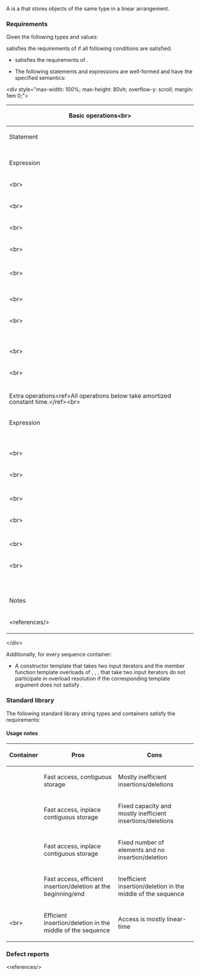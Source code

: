 {{cpp/named req/title|SequenceContainer}}
{{cpp/named req/navbar}}

A {{named req|SequenceContainer}} is a {{named req|Container}} that stores objects of the same type in a linear arrangement.

===Requirements===
Given the following types and values:
{{dsc begin}}
{{dsc hitem|Type|Definition}}
{{dsc|{{tt|C}}|a sequence container class}}
{{dsc|{{tt|T}}|the element type of {{tt|C}}}}
{{dsc|{{tt|A}}|the allocator type of {{tt|C}}:
* {{tt|C::allocator_type}} if it exists,
* otherwise {{c/core|std::allocator&lt;T&gt;}}}}
{{dsc|{{tt|R}} {{mark since c++23}}|a type that models {{lti|cpp/ranges/to#container compatible range|container-compatible-range}}{{sep}}{{tt|&lt;T&gt;}}}}
{{dsc|{{tt|Args}} {{mark since c++11}}|a template parameter pack}}
{{dsc|{{tt|Iter}}|{{tt|C::iterator}}}}
{{dsc|{{tt|Ref}}|{{tt|C::reference}}}}
{{dsc|{{tt|CRef}}|{{tt|C::const_reference}}}}
{{dsc hitem|Value|Definition}}
{{dsc|{{c|v}}|a value of type {{tt|C}}}}
{{dsc|{{c|cv}}|a value of type {{c/core|const C}}}}
{{dsc|{{c|i}}, {{c|j}}|{{named req|InputIterator}}s such that {{range|i|j}} is a [[cpp/iterator#Ranges|valid range]] and that the iterators refer to elements implicitly convertible to {{tt|C::value_type}}}}
{{dsc|{{c|rg}} {{mark since c++23}}|a value of type {{tt|R}}}}
{{dsc|{{c|il}} {{mark since c++11}}|a value of type {{c/core|std::initializer_list&lt;C::value_type&gt;}}}}
{{dsc|{{c|n}}|a value of type {{tt|C::size_type}}}}
{{dsc|{{c|p}}|a valid [[cpp/iterator|const iterator]] into {{c|v}}}}
{{dsc|{{c|q}}|a [[cpp/iterator#Dereferenceability and validity|valid dereferenceable]] const iterator into {{c|v}}}}
{{dsc|{{c|q1}}, {{c|q2}}|const iterators into {{c|v}} such that {{range|q1|q2}} is a valid range}}
{{dsc|{{c|t}}|{{rev inl|until=c++11|a value}}{{rev inl|since=c++11|an [[cpp/language/value category|lvalue]] or const rvalue}} of type {{tt|C::value_type}}}}
{{dsc|{{c|rv}} {{mark since c++11}}|a non-const rvalue of type {{tt|C::value_type}}}}
{{dsc|{{c|args}} {{mark since c++11}}|a function parameter pack with the pattern {{tt|Arg&amp;&amp;}}}}
{{dsc end}}

{{tt|C}} satisfies the requirements of {{named req/core|SequenceContainer}} if all following conditions are satisfied:
* {{tt|C}} satisfies the requirements of {{named req|Container}}.
* The following statements and expressions are well-formed and have the specified semantics:

&lt;div style="max-width: 100%; max-height: 80vh; overflow-y: scroll; margin: 1em 0;"&gt;
{|class=wikitable style="margin: 0;"
|-style="position: sticky; top: 0;"
!colspan=4 style="font-size: 16px; line-height: 16px;"|Basic operations&lt;br&gt;{{normal|{{small|(required for all sequence containers in the [[#Standard library|standard library]]{{rev inl|since=c++11| except {{lc|std::array}}}})}}}}

|-
!colspan=2|Statement
!colspan=2|{{nbsp|4}}Semantics&lt;ref&gt;For an expression whose effect is equivalent to some other operations, the conditions of the expressions inside those operations are inherited on top of the conditions listed in the table.&lt;/ref&gt;

|-
|rowspan=3 colspan=2|{{c|C c(n, t);}}
|Effect
|Constructs the sequence container holding {{c|n}} copies of {{c|t}}.
|-
|Precondition
|
{{rrev|since=c++11|
{{tt|T}} is {{named req|CopyInsertable}} into {{tt|C}}.
}}
|-
|Postcondition{{nbsp}}
|{{c|std::distance(c.begin(), c.end())}} is {{c|n}}.

|-
|rowspan=3 colspan=2|{{c|C c(i, j);}}
|Effect
|Constructs the sequence container equal, element-wise, to the range {{range|i|j}}.
* Each iterator in the range {{range|i|j}} is dereferenced exactly once.
|-
|Precondition
|
{{rrev|since=c++11|
{{tt|T}} is {{named req|EmplaceConstructible}} into {{tt|C}} from {{c|*i}}.
}}
|-
|Postcondition
|{{c|std::distance(c.begin(), c.end())}} is {{c|std::distance(i, j)}}.

|-
!Expression
!{{nbsp}}Type{{nbsp}}
!colspan=2|Semantics

|-
|rowspan=3|{{small|{{c|C(std::from_range, rg)}}}}&lt;br&gt;{{mark since c++23}}
|rowspan=3|{{tt|C}}
|Effect
|Constructs the sequence container equal, element-wise, to the range {{c|rg}}.
* Each iterator in the range {{c|rg}} is dereferenced exactly once.
|-
|Precondition
|{{tt|T}} is {{named req|EmplaceConstructible}} into {{tt|X}} from {{c|*ranges::begin(rg)}}.
|-
|Postcondition
|{{c|std::distance(begin(), end())}} is {{c|ranges::distance(rg)}}.
|-
|{{c|C(il)}}&lt;br&gt;{{mark since c++11}}
|{{tt|C}}
|colspan=2|Equivalent to {{c|C(il.begin(), il.end())}}.

|-
|rowspan=4|{{c|1=v = il}}&lt;br&gt;{{mark since c++11}}
|rowspan=4|{{tt|C&amp;}}
|Effect
|Assigns the range represented by {{c|il}} into {{c|v}}.&lt;ref&gt;{{lc|std::array}} supports assignment from a [[cpp/language/initialization|brace-enclosed initializer list]], but not from an {{lc|std::initializer_list}}.&lt;/ref&gt;
|-
|Return value
|{{c|*this}}
|-
|Precondition
|{{tt|T}} is {{named req|CopyInsertable}} into {{tt|C}} and {{named req|CopyAssignable}}.
|-
|Postcondition
|Existing elements of {{c|v}} are either destroyed or assigned to.

|-
|rowspan=3|{{c|v.emplace(p, args)}}&lt;br&gt;{{mark since c++11}}
|rowspan=3|{{tt|Iter}}{{nbsp}}
|Effect
|Insert an object of type {{tt|T}}, constructed with {{c|std::forward&lt;Args&gt;(args)...}} before {{c|p}}.
|-
|Return value
|An iterator that points to the new element constructed from {{c|args}} into {{c|v}}.
|-
|Precondition
|{{tt|T}} is {{named req|EmplaceConstructible}} into {{tt|C}} from {{c|args}}.

|-
|rowspan=3|{{c|v.insert(p, t)}}
|rowspan=3|{{tt|Iter}}
|Effect
|Inserts a copy of {{c|t}} before {{c|p}}.
|-
|Return value
|An iterator that points to the copy of {{c|t}} inserted into {{c|v}}.
|-
|Precondition
|
{{rrev|since=c++11|
{{tt|T}} is {{named req|CopyInsertable}} into {{tt|C}}.
}}

|-
|rowspan=3|{{c|v.insert(p, rv)}}&lt;br&gt;{{mark since c++11}}
|rowspan=3|{{tt|Iter}}
|Effect
|Inserts a copy of {{c|rv}} before {{c|p}}, possibly using move semantics.
|-
|Return value
|An iterator that points to the copy of {{c|rv}} inserted into {{c|v}}.
|-
|Precondition
|{{tt|T}} is {{named req|MoveInsertable}} into {{tt|C}}.

|-
|rowspan=3|{{c|v.insert(p, n, t)}}
|rowspan=3|{{tt|Iter}}
|Effect
|Inserts {{c|n}} copies of {{c|t}} before {{c|p}}.
|-
|Return value
|An iterator that points to the copy of the first element inserted into {{c|v}}, or {{c|p}} if {{c|n}} is {{c|0}}.
|-
|Precondition
|
{{rrev|since=c++11|
{{tt|T}} is {{named req|CopyInsertable}} into {{tt|C}} and {{named req|CopyAssignable}}.
}}

|-
|rowspan=3|{{c|v.insert(p, i, j)}}
|rowspan=3|{{tt|Iter}}
|Effect
|Inserts copies of elements in {{range|i|j}} before {{c|p}}.
* Each iterator in the range {{range|i|j}} is dereferenced exactly once.
|-
|Return value
|An iterator that points to the copy of the first element inserted into {{c|v}}, or {{c|p}} if {{c|1=i == j}} is {{c|true}}.
|-
|Precondition
|
{{rrev|since=c++11|
* {{tt|T}} is {{named req|EmplaceConstructible}} into {{tt|C}} from {{c|*i}}.
}}
* {{c|i}} and {{c|j}} are not in {{c|v}}.

|-
|rowspan=3|{{small|{{c|v.insert_range(p, rg)}}}}&lt;br&gt;{{mark since c++23}}
|rowspan=3|{{tt|Iter}}
|Effect
|Inserts copies of elements in {{c|rg}} before {{c|p}}.
* Each iterator in the range {{c|rg}} is dereferenced exactly once.
|-
|Return value
|An iterator that points to the copy of the first element inserted into {{c|v}}, or {{c|p}} if {{c|rg}} is empty.
|-
|Precondition
|
* {{tt|T}} is {{named req|EmplaceConstructible}} into {{tt|C}} from {{c|*ranges::begin(rg)}}.
* {{c|rg}} and {{c|v}} do not overlap.

|-
|{{c|v.insert(p, il)}}&lt;br&gt;{{mark since c++11}}
|{{tt|Iter}}
|colspan=2|Equivalent to {{c|v.insert(p, il.begin(), il.end())}}.

|-
|rowspan=2|{{c|v.erase(q)}}
|rowspan=2|{{tt|Iter}}
|Effect
|Erases the element pointed to by {{c|q}}.
|-
|Return value
|An iterator that points to the element immediately following {{c|q}} prior to the element being erased, or {{c|v.end()}} if no such element exists.

|-
|rowspan=2|{{c|v.erase(q1, q2)}}
|rowspan=2|{{tt|Iter}}
|Effect
|Erases elements in {{range|q1|q2}}.
|-
|Return value
|An iterator that points to the element pointed to by {{c|q2}} prior to any elements being erased, or {{c|v.end()}} if no such element exists.

|-
|rowspan=3|{{c|v.clear()}}
|rowspan=3|{{c/core|void}}
|Effect
|Destroys all elements in {{c|v}}.
* Invalidates all references, pointers, and iterators referring to the elements of {{c|v}} and may invalidate the past-the-end iterator.
|-
|Postcondition
|{{c|v.empty()}} is {{c|true}}.
|-
|Complexity
|Linear.

|-
|rowspan=2|{{c|v.assign(i, j)}}
|rowspan=2|{{c/core|void}}
|Effect
|Replaces elements in {{c|v}} with a copy of {{range|i|j}}.
* Invalidates all references, pointers and iterators referring to the elements of {{c|v}}.
* Each iterator in {{range|i|j}} is dereferenced exactly once.
|-
|Precondition
|
{{rrev|since=c++11|
* {{tt|T}} is {{named req|EmplaceConstructible}} into {{tt|C}} from {{c|*i}}.
* {{tt|T}} is assignable from {{c|*i}}.
}}
* {{c|i}} and {{c|j}} are not in {{c|v}}.

|-
|rowspan=2|{{c|v.assign_range(rg)}}&lt;br&gt;{{mark since c++23}}
|rowspan=2|{{c/core|void}}
|Effect
|Replaces elements in {{c|v}} with a copy of each element in {{c|rg}}.
* If {{box|{{co|std::assignable_from}}&lt;br&gt;{{nbspt|4}}{{co|&lt;T&amp;, ranges::range_reference_t&lt;R&gt;&gt;}}}} is not modeled, the program is ill-formed.
* Invalidates all references, pointers and iterators referring to the elements of {{c|v}}.
* Each iterator in the range {{c|rg}} is dereferenced exactly once.
|-
|Precondition
|
* {{tt|T}} is {{named req|EmplaceConstructible}} into {{tt|C}} from {{c|*ranges::begin(rg)}}.
* {{c|rg}} and {{c|v}} do not overlap.

|-
|{{c|v.assign(il)}}&lt;br&gt;{{mark since c++11}}
|{{c/core|void}}
|colspan=2|Equivalent to {{c|v.assign(il.begin(), il.end())}}.

|-
|rowspan=2|{{c|v.assign(n, t)}}
|rowspan=2|{{c/core|void}}
|Effect
|Replaces elements in {{c|v}} with {{c|n}} copies of {{c|t}}.
|-
|Precondition
|
{{rrev|since=c++11|
{{tt|T}} is {{named req|CopyInsertable}} into {{tt|C}} and {{named req|CopyAssignable}}.
}}

|-style="position: sticky; top: 0;"
!colspan=4 style="font-size: 16px; line-height: 16px;"|{{nbsp|4}}Extra operations&lt;ref&gt;All operations below{{rev inl|since=c++23| except {{tt|prepend_range}} and {{tt|append_range}}}} take amortized constant time.&lt;/ref&gt;&lt;br&gt;{{normal|{{small|(only required for specified sequence containers, omitting {{tt|std::}})}}}}

|-
!Expression
!{{nbsp}}Type{{nbsp}}
!colspan=2|Semantics

|-
|rowspan=2|{{c|v.front()}}
|rowspan=2|{{tt|Ref}}
|Containers
|{{tt|{{lt|cpp/string/basic_string}}, {{lt|cpp/container/array}}, {{lt|cpp/container/vector}}, {{lt|cpp/container/inplace_vector}}, {{lt|cpp/container/deque}}, {{lt|cpp/container/list}}, {{lt|cpp/container/forward_list}}}}
|-
|Return value
|{{c|*v.begin()}}

|-
|rowspan=2|{{c|cv.front()}}
|rowspan=2|{{tt|CRef}}
|Containers
|{{tt|{{lt|cpp/string/basic_string}}, {{lt|cpp/container/array}}, {{lt|cpp/container/vector}}, {{lt|cpp/container/inplace_vector}}, {{lt|cpp/container/deque}}, {{lt|cpp/container/list}}, {{lt|cpp/container/forward_list}}}}
|-
|Return value
|{{c|*cv.begin()}}

|-
|rowspan=2|{{c|v.back()}}
|rowspan=2|{{tt|Ref}}
|Containers
|{{tt|{{lt|cpp/string/basic_string}}, {{lt|cpp/container/array}}, {{lt|cpp/container/vector}}, {{lt|cpp/container/inplace_vector}}, {{lt|cpp/container/deque}}, {{lt|cpp/container/list}}}}
|-
|colspan=2|Equivalent to {{c|1=auto tmp = v.end(); --tmp; return *tmp;}}&lt;ref&gt;In C++98, {{c|tmp}} was declared to have type {{tt|C::iterator}}.&lt;/ref&gt;.

|-
|rowspan=2|{{c|cv.back()}}
|rowspan=2|{{tt|CRef}}
|Containers
|{{tt|{{lt|cpp/string/basic_string}}, {{lt|cpp/container/array}}, {{lt|cpp/container/vector}}, {{lt|cpp/container/inplace_vector}}, {{lt|cpp/container/deque}}, {{lt|cpp/container/list}}}}
|-
|colspan=2|Equivalent to {{c|1=auto tmp = cv.end(); --tmp; return *tmp;}}&lt;ref&gt;In C++98, {{c|tmp}} was declared to have type {{tt|C::const_iterator}}.&lt;/ref&gt;.

|-
|rowspan=4|{{c|v.emplace_front(args)}}&lt;br&gt;{{mark since c++11}}
|rowspan=4|{{c/core|void}}
|Containers
|{{tt|{{lt|cpp/container/deque}}, {{lt|cpp/container/list}}, {{lt|cpp/container/forward_list}}}}
|-
|Effect
|Prepends an object of type {{tt|T}} constructed with {{c|std::forward&lt;Args&gt;(args)...}}.
|-
|Return value
|{{c|v.front()}}
|-
|Precondition
|{{tt|T}} is {{named req|EmplaceConstructible}} into {{tt|C}} from {{c|args}}.

|-
|rowspan=4|{{c|v.emplace_back(args)}}&lt;br&gt;{{mark since c++11}}
|rowspan=4|{{c/core|void}}
|Containers
|{{tt|{{lt|cpp/container/vector}}, {{lt|cpp/container/inplace_vector}}, {{lt|cpp/container/deque}}, {{lt|cpp/container/list}}}}
|-
|Effect
|Appends an object of type {{tt|T}} constructed with {{c|std::forward&lt;Args&gt;(args)...}}.
|-
|Return value
|{{c|v.back()}}
|-
|Precondition
|{{tt|T}} is {{named req|EmplaceConstructible}} into {{tt|C}} from {{c|args}}.

|-
|rowspan=3|{{c|v.push_front(t)}}
|rowspan=3|{{c/core|void}}
|Containers
|{{tt|{{lt|cpp/container/deque}}, {{lt|cpp/container/list}}, {{lt|cpp/container/forward_list}}}}
|-
|Effect
|Prepends a copy of {{c|t}}.
|-
|Precondition
|
{{rrev|since=c++11|
{{tt|T}} is {{named req|CopyInsertable}} into {{tt|C}}.
}}

|-
|rowspan=3|{{c|v.push_front(rv)}}&lt;br&gt;{{mark since c++11}}
|rowspan=3|{{c/core|void}}
|Containers
|{{tt|{{lt|cpp/container/deque}}, {{lt|cpp/container/list}}, {{lt|cpp/container/forward_list}}}}
|-
|Effect
|Prepends a copy of {{c|rv}}, possibly using move semantics.
|-
|Precondition
|{{tt|T}} is {{named req|MoveInsertable}} into {{tt|C}}.

|-
|rowspan=3|{{c|v.prepend_range(rg)}}&lt;br&gt;{{mark since c++23}}
|rowspan=3|{{c/core|void}}
|Containers
|{{tt|{{lt|cpp/container/deque}}, {{lt|cpp/container/list}}, {{lt|cpp/container/forward_list}}}}
|-
|Effect
|Inserts&lt;ref name="range"&gt;Insertion order, relative to order of elements in {{c|rg}}, is non-reversing.&lt;/ref&gt; copies of elements in {{c|rg}} before {{c|v.begin()}}.
* Each iterator in the range {{c|rg}} is dereferenced exactly once.
|-
|Precondition
|{{tt|T}} is {{named req|EmplaceConstructible}} into {{tt|C}} from {{c|*ranges::begin(rg)}}.

|-
|rowspan=3|{{c|v.push_back(t)}}
|rowspan=3|{{c/core|void}}
|Containers
|{{tt|{{lt|cpp/string/basic_string}}, {{lt|cpp/container/vector}}, {{lt|cpp/container/inplace_vector}}, {{lt|cpp/container/deque}}, {{lt|cpp/container/list}}}}
|-
|Effect
|Appends a copy of {{c|t}}.
|-
|Precondition
|
{{rrev|since=c++11|
{{tt|T}} is {{named req|CopyInsertable}} into {{tt|C}}.
}}

|-
|rowspan=3|{{c|v.push_back(rv)}}&lt;br&gt;{{mark since c++11}}
|rowspan=3|{{c/core|void}}
|Containers
|{{tt|{{lt|cpp/string/basic_string}}, {{lt|cpp/container/vector}}, {{lt|cpp/container/inplace_vector}}, {{lt|cpp/container/deque}}, {{lt|cpp/container/list}}}}
|-
|Effect
|Appends a copy of {{c|rv}}, possibly using move semantics.
|-
|Precondition
|{{tt|T}} is {{named req|MoveInsertable}} into {{tt|C}}.

|-
|rowspan=3|{{c|v.append_range(rg)}}&lt;br&gt;{{mark since c++23}}
|rowspan=3|{{c/core|void}}
|Containers
|{{tt|{{lt|cpp/container/vector}}, {{lt|cpp/container/inplace_vector}}, {{lt|cpp/container/deque}}, {{lt|cpp/container/list}}}}
|-
|Effect
|Inserts&lt;ref name="range"/&gt; copies of elements in {{c|rg}} before {{c|v.end()}}.
* Each iterator in the range {{c|rg}} is dereferenced exactly once.
|-
|Precondition
|{{tt|T}} is {{named req|EmplaceConstructible}} into {{tt|C}} from {{c|*ranges::begin(rg)}}.

|-
|rowspan=3|{{c|v.pop_front()}}
|rowspan=3|{{c/core|void}}
|Containers
|{{tt|{{lt|cpp/container/deque}}, {{lt|cpp/container/list}}, {{lt|cpp/container/forward_list}}}}
|-
|Effect
|Destroys the first element.
|-
|Precondition
|{{c|a.empty()}} is {{c|false}}.

|-
|rowspan=3|{{c|v.pop_back()}}
|rowspan=3|{{c/core|void}}
|Containers
|{{tt|{{lt|cpp/string/basic_string}}, {{lt|cpp/container/vector}}, {{lt|cpp/container/inplace_vector}}, {{lt|cpp/container/deque}}, {{lt|cpp/container/list}}}}
|-
|Effect
|Destroys the last element.
|-
|Precondition
|{{c|a.empty()}} is {{c|false}}.

|-
|rowspan=2|{{c|v[n]}}
|rowspan=2|{{tt|Ref}}
|Containers
|{{tt|{{lt|cpp/string/basic_string}}, {{lt|cpp/container/array}}, {{lt|cpp/container/vector}}, {{lt|cpp/container/inplace_vector}}, {{lt|cpp/container/deque}}}}
|-
|colspan=2|Equivalent to {{c|return *(v.begin() + n);}}.

|-
|rowspan=2|{{c|cv[n]}}
|rowspan=2|{{tt|CRef}}
|Containers
|{{tt|{{lt|cpp/string/basic_string}}, {{lt|cpp/container/array}}, {{lt|cpp/container/vector}}, {{lt|cpp/container/inplace_vector}}, {{lt|cpp/container/deque}}}}
|-
|colspan=2|Equivalent to {{c|return *(cv.begin() + n);}}.

|-
|rowspan=3|{{c|v.at(n)}}
|rowspan=3|{{tt|Ref}}
|Containers
|{{tt|{{lt|cpp/string/basic_string}}, {{lt|cpp/container/array}}, {{lt|cpp/container/vector}}, {{lt|cpp/container/inplace_vector}}, {{lt|cpp/container/deque}}}}
|-
|Return value
|{{c|*(v.begin() + n)}}
|-
|Exceptions
|Throws {{lc|std::out_of_range}} if {{c|1=n &gt;= v.size()}} is {{c|true}}.

|-
|rowspan=3|{{c|cv.at(n)}}
|rowspan=3|{{tt|CRef}}
|Containers
|{{tt|{{lt|cpp/string/basic_string}}, {{lt|cpp/container/array}}, {{lt|cpp/container/vector}}, {{lt|cpp/container/inplace_vector}}, {{lt|cpp/container/deque}}}}
|-
|Return value
|{{c|*(cv.begin() + n)}}
|-
|Exceptions
|Throws {{lc|std::out_of_range}} if {{c|1=n &gt;= cv.size()}} is {{c|true}}.

|-
!colspan=4|Notes
|-
|colspan=4|&lt;references/&gt;
|}
&lt;/div&gt;

Additionally, for every sequence container:
* A constructor template that takes two input iterators and the member function template overloads of {{tt|insert}}, {{tt|append}}, {{tt|assign}}, {{tt|replace}} that take two input iterators do not participate in overload resolution if the corresponding template argument does not satisfy {{named req|InputIterator}}.
{{rrev|since=c++17|
* A deduction guide that has either a {{named req|InputIterator}} or an {{tt|Allocator}} template parameter does not participate in overload resolution if the type that does not qualify as an input iterator or an allocator respectively is deduced for that parameter.
}}

===Standard library===
The following standard library string types and containers satisfy the {{named req/core|SequenceContainer}} requirements:
{{dsc begin}}
{{dsc inc|cpp/string/dsc basic_string}}
{{dsc inc|cpp/container/dsc array}}
{{dsc inc|cpp/container/dsc vector}}
{{dsc inc|cpp/container/dsc inplace_vector}}
{{dsc inc|cpp/container/dsc deque}}
{{dsc inc|cpp/container/dsc forward_list}}
{{dsc inc|cpp/container/dsc list}}
{{dsc end}}

====Usage notes====
{|class="wikitable" style="text-align: center;"
!Container
!Pros
!Cons
|-
|{{lc|std::vector}}
|Fast access, contiguous storage
|Mostly inefficient insertions/deletions
|-
|{{c/core|std::inplace_vector}}
|Fast access, inplace contiguous storage
|Fixed capacity and mostly inefficient insertions/deletions
|-
|{{lc|std::array}}
|Fast access, inplace contiguous storage
|Fixed number of elements and no insertion/deletion
|-
|{{lc|std::deque}}
|Fast access, efficient insertion/deletion at the beginning/end
|Inefficient insertion/deletion in the middle of the sequence
|-
|{{lc|std::list}}&lt;br&gt;{{lc|std::forward_list}}
|Efficient insertion/deletion in the middle of the sequence
|Access is mostly linear-time
|}

===Defect reports===
{{dr list begin}}
{{dr list item|wg=lwg|dr=139|std=C++98|before=the optional operations were not required to&lt;br&gt;be implemented for the designated containers|after=required with amortized time}}
{{dr list item|wg=lwg|dr=149|std=C++98|before={{c|v.insert(p, t)}} returned {{tt|Iter}} while&lt;br&gt;{{c|v.insert(p, n, t)}} and {{c|v.insert(p, n, t)}} returned {{c/core|void}}|after=they all return {{tt|Iter}}}}
{{dr list item|wg=lwg|dr=151|std=C++98|before={{c|q1}} was required to be dereferenceable&lt;ref&gt;It is a defect because it makes the behavior of {{c|v.erase(v.begin(), v.end())}} undefined is {{c|v}} is an empty container.&lt;/ref&gt;|after=it can be non-dereferenceable}}
{{dr list item|wg=lwg|dr=355|std=C++98|before=calling {{c|v.back()}} or {{c|v.pop_back()}} would&lt;br&gt;execute {{c|--v.end()}}, which is dangerous&lt;ref&gt;If the type of {{c|v.end()}} is a fundamental type, {{c|--v.end()}} is ill-formed. It is dangerous when the type of {{c|v}} is templated, in this case this bug can be difficult to be found.&lt;/ref&gt;|after=decrements a copy&lt;br&gt;of {{c|v.end()}} instead}}
{{dr list item|wg=lwg|dr=589|std=C++98|before=the elements that {{c|i}} and {{c|j}} refer to&lt;br&gt;might not be convertible to {{tt|C::value_type}}|after=they are implicitly&lt;br&gt;convertible to {{tt|C::value_type}}}}
{{dr list item|wg=lwg|dr=2194|std=C++11|before={{lc|std::queue}}, {{lc|std::priority_queue}} and&lt;br&gt;{{lc|std::stack}} were also {{named req/core|SequenceContainer}}s&lt;ref&gt;They were not documented as {{named req/core|SequenceContainer}}s in C++98.&lt;/ref&gt;|after=they are not {{named req/core|SequenceContainer}}s}}
{{dr list item|wg=lwg|dr=2231|std=C++11|before=the complexity requirement of {{c|v.clear()}}&lt;br&gt;was mistakenly omitted in C++11|after=complexity reaffirmed as linear}}
{{dr list item|wg=lwg|dr=3927|std=C++98|before={{c/core|operator[]}} had no implicit requirement|after=added the implicit requirement}}
{{dr list end}}
&lt;references/&gt;

{{langlinks|de|es|fr|it|ja|pt|ru|zh}}